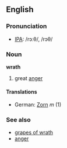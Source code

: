 ==English==
===Pronunciation===
*[[IPA]]: /rɔːθ/, /rɔθ/
===Noun===
'''wrath'''
# great [[anger]]
====Translations====
*German: [[Zorn]] ''m'' (1)
===See also===
*[[grapes of wrath]]
*[[anger]]